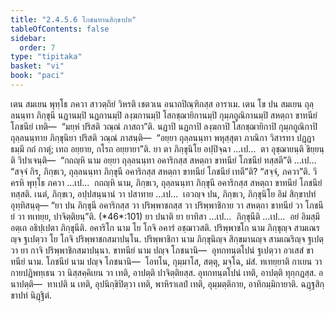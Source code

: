 ```yaml
---
title: "2.4.5.6 โภชนทานสิกฺขาปท"
tableOfContents: false
sidebar:
  order: 7
type: "tipitaka"
basket: "vi"
book: "paci"
---
```



<DynamicBreadcrumb />

<Division number="999" book="paci">

<Paragraph number="3039" book="paci">
เตน สมเยน พุทฺโธ ภควา สาวตฺถิยํ วิหรติ เชตวเน อนาถปิณฺฑิกสฺส อาราเม. เตน โข ปน สมเยน ถุลฺลนนฺทา ภิกฺขุนี นฏานมฺปิ นฏกานมฺปิ ลงฺฆกานมฺปิ โสกชฺฌายิกานมฺปิ กุมฺภถูณิกานมฺปิ สหตฺถา ขาทนียํ โภชนียํ เทติ—  “มยฺหํ ปริสติ วณฺณํ ภาสถา”ติ. นฏาปิ นฏกาปิ ลงฺฆกาปิ โสกชฺฌายิกาปิ กุมฺภถูณิกาปิ ถุลฺลนนฺทาย ภิกฺขุนิยา ปริสติ วณฺณํ ภาสนฺติ—  “อยฺยา ถุลฺลนนฺทา พหุสฺสุตา ภาณิกา วิสารทา ปฏฺฏา ธมฺมึ กถํ กาตุํ; เทถ อยฺยาย, กโรถ อยฺยายา”ติ.
</Paragraph>

<Paragraph number="3040" book="paci">
ยา ตา ภิกฺขุนิโย อปฺปิจฺฉา …เป…  ตา อุชฺฌายนฺติ ขิยฺยนฺติ วิปาเจนฺติ—  “กถญฺหิ นาม อยฺยา ถุลฺลนนฺทา อคาริกสฺส สหตฺถา ขาทนียํ โภชนียํ ทสฺสตี”ติ …เป…  “สจฺจํ กิร, ภิกฺขเว, ถุลฺลนนฺทา ภิกฺขุนี อคาริกสฺส สหตฺถา ขาทนียํ โภชนียํ เทตี”ติ? “สจฺจํ, ภควา”ติ. วิครหิ พุทฺโธ ภควา …เป…  กถญฺหิ นาม, ภิกฺขเว, ถุลฺลนนฺทา ภิกฺขุนี อคาริกสฺส สหตฺถา ขาทนียํ โภชนียํ ทสฺสติ. เนตํ, ภิกฺขเว, อปฺปสนฺนานํ วา ปสาทาย …เป…  เอวญฺจ ปน, ภิกฺขเว, ภิกฺขุนิโย อิมํ สิกฺขาปทํ อุทฺทิสนฺตุ—
</Paragraph>

</Division>
<Division number="1000" book="paci">

<Paragraph number="3041" book="paci">
<Emphasis>“ยา ปน ภิกฺขุนี อคาริกสฺส วา ปริพฺพาชกสฺส วา ปริพฺพาชิกาย วา สหตฺถา ขาทนียํ วา โภชนียํ วา ทเทยฺย, ปาจิตฺติยนฺ”</Emphasis>ติ. (*46*:<Emphasis>101</Emphasis>)
</Paragraph>

</Division>
<Division number="1001" book="paci">

<Paragraph number="3042" book="paci">
<Emphasis>ยา ปนา</Emphasis>ติ ยา ยาทิสา …เป…  <Emphasis>ภิกฺขุนี</Emphasis>ติ …เป…  อยํ อิมสฺมึ อตฺเถ อธิปฺเปตา ภิกฺขุนีติ.
</Paragraph>

<Paragraph number="3043" book="paci">
<Emphasis>อคาริโก</Emphasis> นาม โย โกจิ อคารํ อชฺฌาวสติ.
</Paragraph>

<Paragraph number="3044" book="paci">
<Emphasis>ปริพฺพาชโก</Emphasis> นาม ภิกฺขุญฺจ สามเณรญฺจ ฐเปตฺวา โย โกจิ ปริพฺพาชกสมาปนฺโน.
</Paragraph>

<Paragraph number="3045" book="paci">
<Emphasis>ปริพฺพาชิกา</Emphasis> นาม ภิกฺขุนิญฺจ สิกฺขมานญฺจ สามเณริญฺจ ฐเปตฺวา ยา กาจิ ปริพฺพาชิกสมาปนฺนา.
</Paragraph>

<Paragraph number="3046" book="paci">
<Emphasis>ขาทนียํ</Emphasis> นาม ปญฺจ โภชนานิ—  อุทกทนฺตโปนํ ฐเปตฺวา อวเสสํ ขาทนียํ นาม.
</Paragraph>

<Paragraph number="3047" book="paci">
<Emphasis>โภชนียํ</Emphasis> นาม ปญฺจ โภชนานิ—  โอทโน, กุมฺมาโส, สตฺตุ, มจฺโฉ, มํสํ.
</Paragraph>

<Paragraph number="3048" book="paci">
<Emphasis>ทเทยฺยา</Emphasis>ติ กาเยน วา กายปฏิพทฺเธน วา นิสฺสคฺคิเยน วา เทติ, อาปตฺติ ปาจิตฺติยสฺส. อุทกทนฺตโปนํ เทติ, อาปตฺติ ทุกฺกฏสฺส.
</Paragraph>

</Division>
<Division number="1002" book="paci">

<Paragraph number="3049" book="paci">
อนาปตฺติ—  ทาเปติ น เทติ, อุปนิกฺขิปิตฺวา เทติ, พาหิราเลปํ เทติ, อุมฺมตฺติกาย, อาทิกมฺมิกายาติ.

</Paragraph>
</Division>

<Paragraph number="3050" type="center" book="paci">
ฉฏฺฐสิกฺขาปทํ นิฏฺฐิตํ.
</Paragraph>